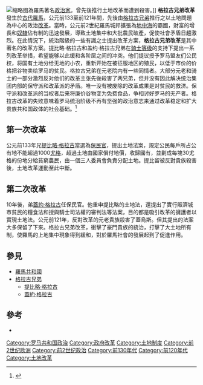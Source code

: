 [[File:Eugene_Guillaume_-_the_Gracchi.jpg|缩略图]]為羅馬著名[[政治家|政治家]]。曾先後推行土地改革而遭到殺害。]]
'''格拉古兄弟改革'''發生於[[古羅馬|古代羅馬]]，公元前133至前121年間，先後由[[格拉古兄弟|格拉古兄弟]]推行之以土地問題為中心的政治[[改革|改革]]。當時，公元前2世紀羅馬城邦擴張為[[地中海|地中海]]的霸國，財富的增長和[[奴隸|奴隸]]佔有制的迅速發展，導致土地集中和大批農民破產，促使社會矛盾日趨激烈。在此情況下，統治階級的一些有識之士提出改革方案，'''格拉古兄弟改革'''是其中著名的改革方案。提比略·格拉古和盖约·格拉古兄弟在[[羅馬騎士階級|骑士等级]]的支持下提出一系列改革举措，希望能够以此缓和各阶层之间的冲突。他们提议授予罗马盟友们公民权，将国有土地分给无地的小农，重新开始在被征服地区的殖民，以低于市价的价格把谷物卖给罗马的贫民。格拉古兄弟在元老院内有一些同情者。大部分元老和骑士的一部分激烈反对他们的改革主张先後殺害了两兄弟，但并没有因此解决统治集团内部的保守派和改革派的矛盾。唯一没有被废除的改革成果是对贫民的救济。保守派和改革派的当权者后来将廉价谷物变为免费食品，争相讨好罗马的无产者。格拉古改革的失败意味着罗马统治阶级不再有坚强的政治意志来通过改革稳定和扩大贵族共和国政体的社会基础。<ref>{{Cite book|url=https://www.worldcat.org/oclc/954429378|last=Keyao,|first=Ma,|last2=馬克垚,|date=2016|publisher=Bei jing da xue chu ban she|isbn=9787301238585|edition=Di 2 ban|location=Bei jing shi|chapter=Shi jie wen ming shi = History of civilizations|oclc=954429378}}</ref>

== 第一次改革 ==
{{main|提比略·格拉古#土地改革}}
公元前133年兄[[提比略·格拉古|提比略·格拉古]]當選為[[保民官|保民官]]，提出土地法案，規定公民每戶所占公有地不能超過1000[[古羅馬農業#羅馬農場|尤格]]，超過土地由國家償付地價，收歸國有，並劃成每塊30尤格的份地分給貧窮農民，由一個三人委員會負責分配土地。提比留被反對貴族殺害後，土地改革運動至此中斷。

== 第二次改革 ==
{{main|蓋約·格拉古#蓋約·格拉古改革}}
10年後，弟[[蓋約·格拉古|蓋約·格拉古]]任保民官。他重申提比略的土地法，還提出了實行賑濟城市貧民的糧食法和授與騎士司法權的審判法等法案，目的都是吸引改革的擁護者以實現土地法。公元前121年，反對改革的元老貴族殺害了蓋烏斯。但其提出的法案大多保留了下來。格拉古兄弟改革，衝擊了豪門貴族的統治，打擊了大土地所有制，使羅馬的上地集中現象得到緩和，對於羅馬社會的發展起到了促進作用。

== 參見 ==
* [[羅馬共和國|羅馬共和國]]
* [[格拉古兄弟|格拉古兄弟]]
** [[提比略·格拉古|提比略·格拉古]]
** [[蓋約·格拉古|蓋約·格拉古]]

== 參考 ==
* {{Cite book | author = 諶慶, 龔雪蓮 | title = 世界通史速查手冊 | url = https://archive.org/details/shijietongshicon0000unse | location = 北京 | publisher = 中國書籍出版社 | date = 2004-09 | ISBN = 9787506812733}}

[[Category:罗马共和国政治|Category:罗马共和国政治]]
[[Category:政府改革|Category:政府改革]]
[[Category:土地制度|Category:土地制度]]
[[Category:前2世纪欧洲|Category:前2世纪欧洲]]
[[Category:前2世纪政治|Category:前2世纪政治]]
[[Category:前130年代|Category:前130年代]]
[[Category:前120年代|Category:前120年代]]
[[Category:土地改革|Category:土地改革]]